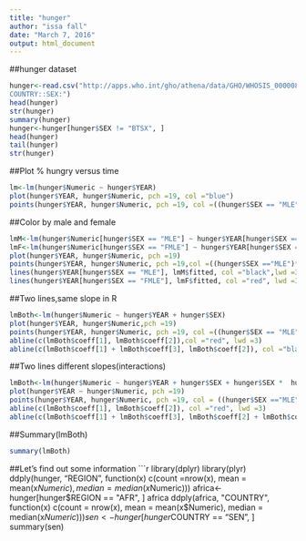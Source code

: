 ---
title: "hunger"
author: "issa fall"
date: "March 7, 2016"
output: html_document
---

##hunger dataset
```{r,echo=TRUE}
hunger<-read.csv("http://apps.who.int/gho/athena/data/GHO/WHOSIS_000008.csv? profile= text&filter =
COUNTRY::SEX:")
head(hunger)
str(hunger)
summary(hunger)
hunger<-hunger[hunger$SEX != "BTSX", ]
head(hunger)
tail(hunger)
str(hunger)
```
##Plot % hungry versus time
```{r,echo=TRUE}
lm<-lm(hunger$Numeric ~ hunger$YEAR)
plot(hunger$YEAR, hunger$Numeric, pch =19, col ="blue")
points(hunger$YEAR, hunger$Numeric, pch =19, col =((hunger$SEX == "MLE")*1+1))
```


##Color by male and female
```{r,echo=TRUE}
lmM<-lm(hunger$Numeric[hunger$SEX == "MLE"] ~ hunger$YEAR[hunger$SEX == "MLE"])
lmF<-lm(hunger$Numeric[hunger$SEX == "FMLE"] ~ hunger$YEAR[hunger$SEX == "FMLE"])
plot(hunger$YEAR, hunger$Numeric, pch =19)
points(hunger$YEAR, hunger$Numeric, pch =19,col =((hunger$SEX =="MLE")*1+1))
lines(hunger$YEAR[hunger$SEX == "MLE"], lmM$fitted, col ="black",lwd =3)
lines(hunger$YEAR[hunger$SEX == "FMLE"], lmF$fitted, col ="red", lwd =3)
```

##Two lines,same slope in R
```{r,echo=TRUE}
lmBoth<-lm(hunger$Numeric ~ hunger$YEAR + hunger$SEX)
plot(hunger$YEAR, hunger$Numeric,pch =19)
points(hunger$YEAR, hunger$Numeric, pch =19, col =((hunger$SEX == "MLE")*1+1))
abline(c(lmBoth$coeff[1], lmBoth$coeff[2]),col ="red", lwd =3)
abline(c(lmBoth$coeff[1] + lmBoth$coeff[3], lmBoth$coeff[2]), col ="black", lwd =3)
```

##Two lines different slopes(interactions)
```{r,echo=TRUE}
lmBoth<-lm(hunger$Numeric ~ hunger$YEAR + hunger$SEX + hunger$SEX *  hunger$YEAR)
plot(hunger$YEAR ~ hunger$Numeric, pch =19)
points(hunger$YEAR, hunger$Numeric, pch =19, col = ((hunger$SEX =="MLE")*1+1))
abline(c(lmBoth$coeff[1], lmBoth$coeff[2]), col ="red", lwd =3)
abline(c(lmBoth$coeff[1] + lmBoth$coeff[3], lmBoth$coeff[2] + lmBoth$coeff[4]), col ="black", lwd =3)
```

##Summary(lmBoth)
```{r,echo=TRUE}
summary(lmBoth)
```
##Let's find out some information
```{r,echo=TRUE}
library(dplyr)
library(plyr)
ddply(hunger, "REGION", function(x) c(count =nrow(x),
                                      mean = mean(x$Numeric),
                                      median = median(x$Numeric)))
africa<-hunger[hunger$REGION == "AFR", ]
africa
ddply(africa, "COUNTRY", function(x) c(count = nrow(x),
                                   mean = mean(x$Numeric),
                                   median = median(x$Numeric)))
sen<-hunger[hunger$COUNTRY == "SEN", ]
summary(sen)

     


